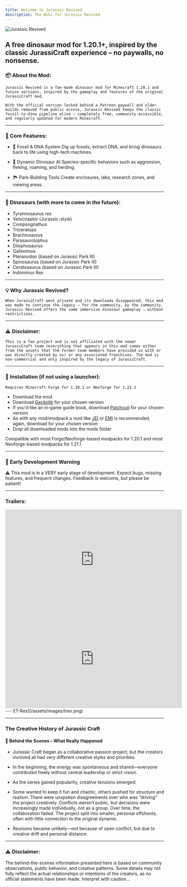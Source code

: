 ```yaml
---
title: Welcome to Jurassic Revived
description: The Wiki for Jurassic Revived
---
```


![Jurassic Revived](/assets/images/banner-logo.webp)
## A free dinosaur mod for 1.20.1+, inspired by the classic JurassiCraft experience – no paywalls, no nonsense.


### 📦 About the Mod:
    Jurassic Revived is a fan-made dinosaur mod for Minecraft 1.20.1 and future versions, inspired by the gameplay and features of the original JurassiCraft mod.

    With the official version locked behind a Patreon paywall and older builds removed from public access, Jurassic Revived keeps the classic fossil-to-dino pipeline alive — completely free, community-accessible, and regularly updated for modern Minecraft.

---
### 🧬 Core Features:
- 🦴 Fossil & DNA System Dig up fossils, extract DNA, and bring dinosaurs back to life using high-tech machines.

- 🧠 Dynamic Dinosaur AI Species-specific behaviors such as aggression, fleeing, roaming, and herding.

- 🏞️ Park-Building Tools Create enclosures, labs, research zones, and viewing areas.

---
### 🦕 Dinosaurs (with more to come in the future):
- Tyrannosaurus rex
- Velociraptor (Jurassic-style)
- Compsognathus
- Triceratops
- Brachiosaurus
- Parasaurolophus
- Dilophosaurus
- Gallimimus
- Pteranodon (based on Jurassic Park III)
- Spinosaurus (based on Jurassic Park III)
- Ceratosaurus (based on Jurassic Park III)
- Indominus Rex

---
### 💡 Why Jurassic Revived?
    When JurassiCraft went private and its downloads disappeared, this mod was made to continue the legacy — for the community, by the community. Jurassic Revived offers the same immersive dinosaur gameplay — without restrictions.

---
### ⚠️ Disclaimer:
    This is a fan project and is not affiliated with the newer JurassiCraft team (everything that appears in this mod comes either from the assets that the former team members have provided us with or was directly created by us) or any associated franchises. The mod is non-commercial and only inspired by the legacy of JurassiCraft.

---
### 💾 Installation (if not using a launcher):
    Requires Minecraft Forge for 1.20.1 or Neoforge for 1.21.1
- Download the mod
- Download [Geckolib](https://modrinth.com/mod/geckolib) for your chosen version
- If you'd like an in-game guide book, download [Patchouli](https://modrinth.com/mod/patchouli) for your chosen version
- As with any mod/modpack a mod like [JEI](https://modrinth.com/mod/jei) or [EMI](https://modrinth.com/mod/emi) is recommended, again, download for your chosen version
- Drop all downloaded mods into the mods folder

Compatible with most Forge/Neoforge-based modpacks for 1.20.1 and most Neoforge-based modpacks for 1.21.1

---
### 🚧 Early Development Warning
⚠️ This mod is in a VERY early stage of development.
    Expect bugs, missing features, and frequent changes.
    Feedback is welcome, but please be patient!

---
### Trailers:
<iframe width="560" height="315" src="https://www.youtube.com/embed/FFnIFtvSpxI?si=RGnYNVnw1AxO8yzS" title="YouTube video player" frameBorder="0" allow="accelerometer; autoplay; clipboard-write; encrypted-media; gyroscope; picture-in-picture; web-share" referrerPolicy="strict-origin-when-cross-origin" allowFullScreen></iframe>
<iframe width="560" height="315" src="https://www.youtube.com/embed/-p4_R184X2M?si=LlMgH2uiqNsMVG_a" title="YouTube video player" frameBorder="0" allow="accelerometer; autoplay; clipboard-write; encrypted-media; gyroscope; picture-in-picture; web-share" referrerPolicy="strict-origin-when-cross-origin" allowFullScreen></iframe>
---
![T-Rex](/assets/images/trex.png)

---
### The Creative History of Jurassic Craft

#### 🦖 Behind the Scenes – What Really Happened
- Jurassic Craft began as a collaborative passion project, but the creators involved all had very different creative styles and priorities.

- In the beginning, the energy was spontaneous and shared—everyone contributed freely without central leadership or strict vision.

- As the series gained popularity, creative tensions emerged:

- Some wanted to keep it fun and chaotic, others pushed for structure and realism.
    There were unspoken disagreements over who was “driving” the project creatively.
    Conflicts weren’t public, but decisions were increasingly made individually, not as a group.
    Over time, the collaboration faded. The project split into smaller, personal offshoots, often with little connection to the original dynamic.

- Reunions became unlikely—not because of open conflict, but due to creative drift and personal distance.

---
### ⚠️ Disclaimer:
The behind-the-scenes information presented here is based on community observations, public behavior, and creative patterns. Some details may not fully reflect the actual relationships or intentions of the creators, as no official statements have been made. Interpret with caution...

